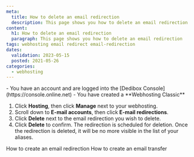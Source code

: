 ```yaml
---
meta:
  title: How to delete an email redirection
  description: This page shows you how to delete an email redirection
content:
  h1: How to delete an email redirection
  paragraph: This page shows you how to delete an email redirection
tags: webhosting email redirect email-redirection
dates:
  validation: 2023-05-15
  posted: 2021-05-26
categories:
  - webhosting
---
```


<Macro id="webhosting-online" />

<Message type="requirement">
  - You have an account and are logged into the [Dedibox Console](https://console.online.net)
  - You have created a **Webhosting Classic**
</Message>

1. Click **Hosting**, then click **Manage** next to your webhosting. 
2. Scroll down to **E-mail accounts**, then click **E-mail redirections**. 
    <Lightbox src="scaleway_email_redirections.webp" alt="" />
3. Click **Delete** next to the email redirection you wish to delete. 
4. Click **Delete** to confirm.  The redirection is scheduled for deletion.
    <Message type="note">
      Once the redirection is deleted, it will be no more visible in the list of your aliases.
    </Message>


<Navigation title="See Also">
  <PreviousButton to="/webhosting/classic/how-to/create-email-redirection/">How to create an email redirection</PreviousButton>
  <NextButton to="/webhosting/classic/how-to/create-email-transfer/">How to create an email transfer</NextButton>
</Navigation> 
